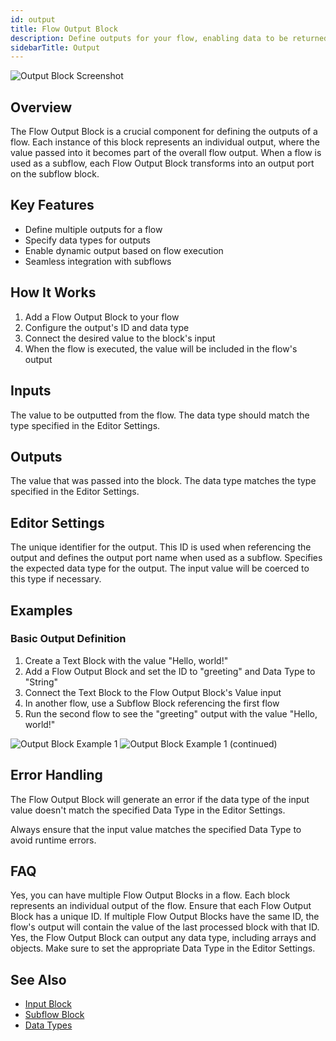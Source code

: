 ```yaml
---
id: output
title: Flow Output Block
description: Define outputs for your flow, enabling data to be returned from workflows
sidebarTitle: Output
---
```


![Output Block Screenshot](./assets/output-block.png)

## Overview

The Flow Output Block is a crucial component for defining the outputs of a flow. Each instance of this block represents an individual output, where the value passed into it becomes part of the overall flow output. When a flow is used as a subflow, each Flow Output Block transforms into an output port on the subflow block.

## Key Features

- Define multiple outputs for a flow
- Specify data types for outputs
- Enable dynamic output based on flow execution
- Seamless integration with subflows

## How It Works

1. Add a Flow Output Block to your flow
2. Configure the output's ID and data type
3. Connect the desired value to the block's input
4. When the flow is executed, the value will be included in the flow's output

## Inputs

<ParamField path="Value" type="any" required>
  The value to be outputted from the flow. The data type should match the type specified in the Editor Settings.
</ParamField>

## Outputs

<ResponseField name="Value Output" type="any">
  The value that was passed into the block. The data type matches the type specified in the Editor Settings.
</ResponseField>

## Editor Settings

<ParamField path="ID" type="string" default="output" required>
  The unique identifier for the output. This ID is used when referencing the output and defines the output port name when used as a subflow.
</ParamField>

<ParamField path="Data Type" type="string" default="string">
  Specifies the expected data type for the output. The input value will be coerced to this type if necessary.
</ParamField>

## Examples

### Basic Output Definition

1. Create a Text Block with the value "Hello, world!"
2. Add a Flow Output Block and set the ID to "greeting" and Data Type to "String"
3. Connect the Text Block to the Flow Output Block's Value input
4. In another flow, use a Subflow Block referencing the first flow
5. Run the second flow to see the "greeting" output with the value "Hello, world!"

<Frame>
  <img src="./assets/output-block-example-01.png" alt="Output Block Example 1" />
</Frame>
<Frame>
  <img src="./assets/output-block-example-01-2.png" alt="Output Block Example 1 (continued)" />
</Frame>

## Error Handling

The Flow Output Block will generate an error if the data type of the input value doesn't match the specified Data Type in the Editor Settings.

<Warning>
  Always ensure that the input value matches the specified Data Type to avoid runtime errors.
</Warning>

## FAQ

<AccordionGroup>
  <Accordion title="Can I have multiple Flow Output Blocks in a flow?">
    Yes, you can have multiple Flow Output Blocks in a flow. Each block represents an individual output of the flow. Ensure that each Flow Output Block has a unique ID.
  </Accordion>

  <Accordion title="What happens if the ID of a Flow Output Block is not unique?">
    If multiple Flow Output Blocks have the same ID, the flow's output will contain the value of the last processed block with that ID.
  </Accordion>

  <Accordion title="Can I use the Flow Output Block to output complex data types?">
    Yes, the Flow Output Block can output any data type, including arrays and objects. Make sure to set the appropriate Data Type in the Editor Settings.
  </Accordion>
</AccordionGroup>

## See Also

- [Input Block](/block-reference/input-output/input)
- [Subflow Block](/block-reference/input-output/subflow)
- [Data Types](/user-guide/workflow/data-types)
